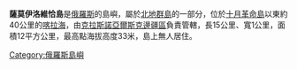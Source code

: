 '''薩莫伊洛維恰島'''是[[俄羅斯|俄羅斯]]的島嶼，屬於[[北地群島|北地群島]]的一部分，位於[[十月革命島|十月革命島]]以東約40公里的[[喀拉海|喀拉海]]，由[[克拉斯諾亞爾斯克邊疆區|克拉斯諾亞爾斯克邊疆區]]負責管轄，長15公里、寬1公里，面積12平方公里，最高點海拔高度33米，島上無人居住。

{{Russia-geo-stub}}
[[Category:俄羅斯島嶼|Category:俄羅斯島嶼]]